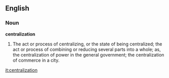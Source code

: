 ==English==

===Noun===

'''centralization'''

#The act or process of centralizing, or the state of being centralized; the act or process of combining or reducing several parts into a whole; as, the centralization of power in the general government; the centralization of commerce in a city.

[[it:centralization]]